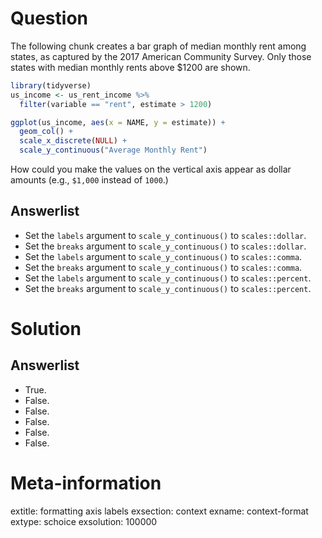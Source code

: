 Question
========

The following chunk creates a bar graph of median monthly rent among states, as captured by the 2017 American Community Survey. 
Only those states with median monthly rents above $1200 are shown.

```r
library(tidyverse)
us_income <- us_rent_income %>%
  filter(variable == "rent", estimate > 1200)

ggplot(us_income, aes(x = NAME, y = estimate)) + 
  geom_col() + 
  scale_x_discrete(NULL) + 
  scale_y_continuous("Average Monthly Rent")
```

How could you make the values on the vertical axis appear as dollar amounts (e.g., `$1,000` instead of `1000`.)

Answerlist
----------
* Set the `labels` argument to `scale_y_continuous()` to `scales::dollar`.
* Set the `breaks` argument to `scale_y_continuous()` to `scales::dollar`.
* Set the `labels` argument to `scale_y_continuous()` to `scales::comma`.
* Set the `breaks` argument to `scale_y_continuous()` to `scales::comma`.
* Set the `labels` argument to `scale_y_continuous()` to `scales::percent`.
* Set the `breaks` argument to `scale_y_continuous()` to `scales::percent`.




Solution
========

Answerlist
----------
* True.
* False. 
* False. 
* False. 
* False. 
* False. 

Meta-information
================
extitle: formatting axis labels
exsection: context
exname: context-format
extype: schoice
exsolution: 100000

